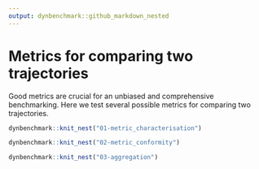 ```yaml
---
output: dynbenchmark::github_markdown_nested
---
```


# Metrics for comparing two trajectories

Good metrics are crucial for an unbiased and comprehensive benchmarking. Here we test several possible metrics for comparing two trajectories.

```r
dynbenchmark::knit_nest("01-metric_characterisation")
```

```r
dynbenchmark::knit_nest("02-metric_conformity")
```

```r
dynbenchmark::knit_nest("03-aggregation")
```
